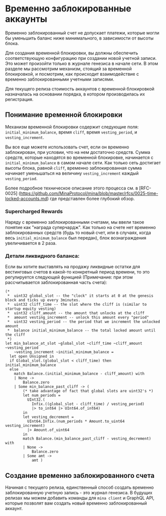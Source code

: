 
# Временно заблокированные аккаунты

Временно заблокированный счет не допускает платежи, которые могли бы уменьшить баланс ниже минимального, в зависимости от высоты блока.

Для создания временной блокировки, вы должны обеспечить соответствующую конфигурацию при создании новой учетной записи. Это может произойти только в журнале генезиса в начале сети. В этом разделе мы рассмотрим механизм, стоящий за временной блокировкой, и посмотрим, как происходит взаимодействие с временно заблокированными учетными записями.

<Alert>

  Для текущего релиза стоимость аккаунтов с временной блокировкой назначалась на основании порядка, в котором производилась их регистрация.

</Alert>

## Понимание временной блокировки

Механизм временной блокировки содержит следующие поля: `initial_minimum_balance`, время `cliff`, время `vesting_period`, и `vesting_increment`.

Вы все еще можете использовать счет, если он временно заблокирован, при условии, что на нем достаточно средств. Сумма средств, которые находятся во временной блокировке, начинается с `initial_minimum_balance` в самом начале сети. Как только сеть достигает высоты блока, равной `cliff`, временно заблокированная сумма начинает уменьшаться на величину `vesting_increment` каждый `vesting_period`.

Более подробное техническое описание этого процесса см. в [RFC-0025] (https://github.com/MinaProtocol/mina/blob/master/rfcs/0025-time-locked-accounts.md) где представлен более глубокий обзор.

### Supercharged Rewards

Наряду с временно заблокированными счетами, мы ввели такое понятие как "награда суперчардж". Как только на счете нет временно заблокированных средств (будь то новый счет, или в случаях, когда весь `initial_minimum_balance` был передан), блок вознаграждения увеличивается в 2 раза.

### Детали ликвидного баланса:

Если вы хотите выставлять на продажу ликвидные остатки для вестинговых счетов в какой-то конкретный период времени, то это регулируется следующей функцией (Примечание: при этом рассчитывается заблокированная часть счета):

```
(*
 *  uint32 global_slot -- the "clock" it starts at 0 at the genesis block and ticks up every 3minutes.
 *  uint32 cliff_time -- the slot where the cliff is (similar to startup equity vesting)
 *  uint32 cliff_amount -- the amount that unlocks at the cliff
 *  amount vesting_increment -- unlock this amount every "period"
 *  uint32 vesting_period -- the period that we increment the unlocked amount
 *  balance initial_minimum_balance -- the total locked amount until the cliff
 *)
let min_balance_at_slot ~global_slot ~cliff_time ~cliff_amount ~vesting_period
    ~vesting_increment ~initial_minimum_balance =
  let open Unsigned in
  if Global_slot.(global_slot < cliff_time) then initial_minimum_balance
  else
    match Balance.(initial_minimum_balance - cliff_amount) with
    | None ->
        Balance.zero
    | Some min_balance_past_cliff -> (
        (* take advantage of fact that global slots are uint32's *)
        let num_periods =
          UInt32.(
            Infix.((global_slot - cliff_time) / vesting_period)
            |> to_int64 |> UInt64.of_int64)
        in
        let vesting_decrement =
          UInt64.Infix.(num_periods * Amount.to_uint64 vesting_increment)
          |> Amount.of_uint64
        in
        match Balance.(min_balance_past_cliff - vesting_decrement) with
        | None ->
            Balance.zero
        | Some amt ->
            amt )

```

## Создание временно заблокированного счета

Начиная с текущего релиза, единственный способ создать временно заблокированную учетную запись - это журнал генезиса. В будущих релизах мы можем добавить команды для `mina client` и GraphQL API, которые позволят вам создать новый временно заблокированный аккаунт.
